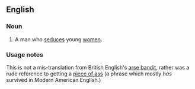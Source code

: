 ==English==

===Noun===
{{en-noun|sg=[[ass]] [[bandit]]}}

# {{obsolete|US|mid 1900s}} A man who [[seduce]]s young [[women]].

===Usage notes===
This is not a mis-translation from British English's [[arse bandit]], rather was a rude reference to getting a [[piece of ass]] (a phrase which mostly ''has'' survived in Modern American English.)